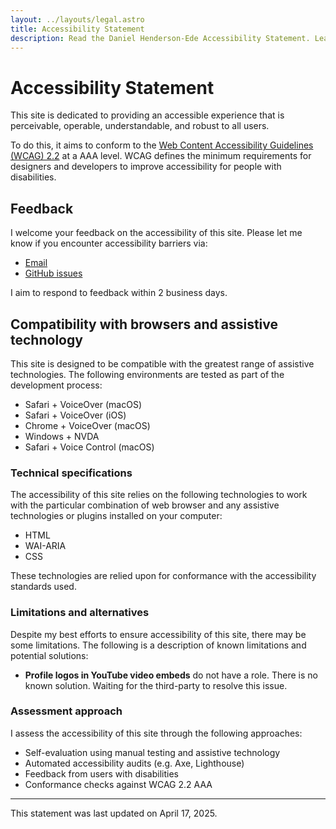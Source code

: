 ```yaml
---
layout: ../layouts/legal.astro
title: Accessibility Statement
description: Read the Daniel Henderson-Ede Accessibility Statement. Learn how I champion accessible design, adhere to WCAG 2.2, and address barriers.
---
```


# Accessibility Statement

This site is dedicated to providing an accessible experience that is perceivable, operable, understandable, and robust to all users.

To do this, it aims to conform to the [Web Content Accessibility Guidelines (WCAG) 2.2](https://www.w3.org/TR/WCAG22/) at a AAA level. WCAG defines the minimum requirements for designers and developers to improve accessibility for people with disabilities.

## Feedback

I welcome your feedback on the accessibility of this site. Please let me know if you encounter accessibility barriers via:

- [Email](mailto:daniel@hendersonede.com)
- [GitHub issues](https://github.com/danhendersonede/daniel.hendersonede.com/issues)

I aim to respond to feedback within 2 business days.

## Compatibility with browsers and assistive technology

This site is designed to be compatible with the greatest range of assistive technologies. The following environments are tested as part of the development process:

- Safari + VoiceOver (macOS)
- Safari + VoiceOver (iOS)
- Chrome + VoiceOver (macOS)
- Windows + NVDA
- Safari + Voice Control (macOS)

### Technical specifications

The accessibility of this site relies on the following technologies to work with the particular combination of web browser and any assistive technologies or plugins installed on your computer:

- HTML
- WAI-ARIA
- CSS

These technologies are relied upon for conformance with the accessibility standards used.

### Limitations and alternatives

Despite my best efforts to ensure accessibility of this site, there may be some limitations. The following is a description of known limitations and potential solutions:

- **Profile logos in YouTube video embeds** do not have a role. There is no known solution. Waiting for the third-party to resolve this issue.

### Assessment approach

I assess the accessibility of this site through the following approaches:

- Self-evaluation using manual testing and assistive technology
- Automated accessibility audits (e.g. Axe, Lighthouse)
- Feedback from users with disabilities
- Conformance checks against WCAG 2.2 AAA

---

This statement was last updated on April 17, 2025.
